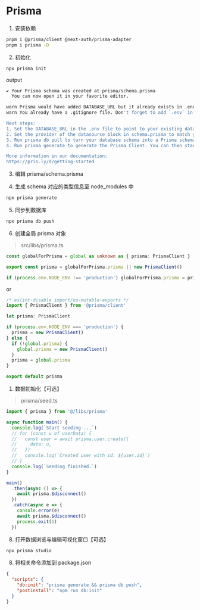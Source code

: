 # Prisma

1. 安装依赖

```bash
pnpm i @prisma/client @next-auth/prisma-adapter
pnpm i prisma -D
```

2. 初始化

```bash
npx prisma init
```

output

```bash
✔ Your Prisma schema was created at prisma/schema.prisma
  You can now open it in your favorite editor.

warn Prisma would have added DATABASE_URL but it already exists in .env
warn You already have a .gitignore file. Don't forget to add `.env` in it to not commit any private information.

Next steps:
1. Set the DATABASE_URL in the .env file to point to your existing database. If your database has no tables yet, read https://pris.ly/d/getting-started
2. Set the provider of the datasource block in schema.prisma to match your database: postgresql, mysql, sqlite, sqlserver, mongodb or cockroachdb.
3. Run prisma db pull to turn your database schema into a Prisma schema.
4. Run prisma generate to generate the Prisma Client. You can then start querying your database.

More information in our documentation:
https://pris.ly/d/getting-started
```

3. 编辑 prisma/schema.prisma

4. 生成 schema 对应的类型信息至 node_modules 中

```bash
npx prisma generate
```

5. 同步到数据库

```bash
npx prisma db push
```

6. 创建全局 prisma 对象

> src/libs/prisma.ts

```ts
const globalForPrisma = global as unknown as { prisma: PrismaClient }

export const prisma = globalForPrisma.prisma || new PrismaClient()

if (process.env.NODE_ENV !== 'production') globalForPrisma.prisma = prisma
```

or

```ts
/* eslint-disable import/no-mutable-exports */
import { PrismaClient } from '@prisma/client'

let prisma: PrismaClient

if (process.env.NODE_ENV === 'production') {
  prisma = new PrismaClient()
} else {
  if (!global.prisma) {
    global.prisma = new PrismaClient()
  }
  prisma = global.prisma
}

export default prisma
```

1. 数据初始化【可选】

> prisma/seed.ts

```ts
import { prisma } from '@/libs/prisma'

async function main() {
  console.log(`Start seeding ...`)
  // for (const u of userData) {
  //   const user = await prisma.user.create({
  //     data: u,
  //   })
  //   console.log(`Created user with id: ${user.id}`)
  // }
  console.log(`Seeding finished.`)
}

main()
  .then(async () => {
    await prisma.$disconnect()
  })
  .catch(async e => {
    console.error(e)
    await prisma.$disconnect()
    process.exit(1)
  })
```

8. 打开数据浏览与编辑可视化窗口【可选】

```bash
npx prisma studio
```

8. 将相关命令添加到 package.json

```json
{
  "scripts": {
    "db:init": "prisma generate && prisma db push",
    "postinstall": "npm run db:init"
  }
}
```
